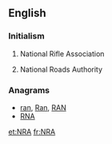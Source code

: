 ==English==
{{wikipedia|National Rifle Association}}

===Initialism===
{{en-initialism}}

# {{US}} National Rifle Association
# {{Ireland}} National Roads Authority

===Anagrams===
* [[ran#English|ran]], [[Ran#English|Ran]], [[RAN#English|RAN]]
* [[RNA#English|RNA]]

[[et:NRA]]
[[fr:NRA]]